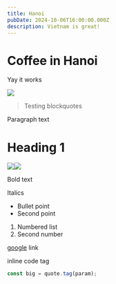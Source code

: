 ```yaml
---
title: Hanoi
pubDate: 2024-10-06T16:00:00.000Z
description: Vietnam is great!
---
```


# Coffee in Hanoi

Yay it works

![](https://res.cloudinary.com/dbifqlg1w/image/upload/v1727434783/travels/hanoi/DSC_3311_xvofsz.jpg)

> Testing blockquotes

Paragraph text

# Heading 1

![](https://res.cloudinary.com/dbifqlg1w/image/upload/v1727435028/travels/hanoi/DSC_3337_zprxhy.jpg)![](https://res.cloudinary.com/dbifqlg1w/image/upload/v1727435026/travels/hanoi/DSC_3342_ismlhk.jpg)

Bold text

Italics

* Bullet point
* Second point

1. Numbered list
2. Second number

[google](https://google.com) link

inline code tag

```javascript
const big = quote.tag(param);
```
